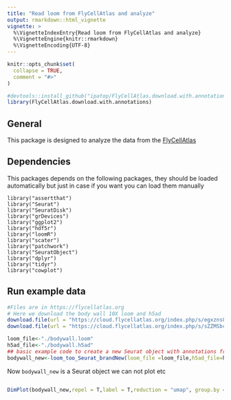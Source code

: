 ```yaml
---
title: "Read loom from FlyCellAtlas and analyze"
output: rmarkdown::html_vignette
vignette: >
  %\VignetteIndexEntry{Read loom from FlyCellAtlas and analyze}
  %\VignetteEngine{knitr::rmarkdown}
  %\VignetteEncoding{UTF-8}
---
```


```r
knitr::opts_chunk$set(
  collapse = TRUE,
  comment = "#>"
)
```

```r
#devtools::install_github("ipatop/FlyCellAtlas.download.with.annotations")
library(FlyCellAtlas.download.with.annotations)
```

## General

This package is designed to analyze the data from the [FlyCellAtlas](https://flycellatlas.org)

## Dependencies

This packages depends on the following packages, they should be loaded automatically but just in case if you want you can load them manually

```
library("assertthat")
library("Seurat")
library("SeuratDisk")
library("grDevices")
library("ggplot2")
library("hdf5r")
library("loomR")
library("scater")
library("patchwork")
library("SeuratObject")
library("dplyr")
library("tidyr")
library("cowplot")
```
## Run example data

``` r
#Files are in https://flycellatlas.org
# Here we download the body wall 10X loom and h5ad
download.file(url = "https://cloud.flycellatlas.org/index.php/s/egxzns8NgtCjonB/download",destfile = "./bodywall.loom")
download.file(url = "https://cloud.flycellatlas.org/index.php/s/sZZMSbcNk4SWtHE/download",destfile = "./bodywall.h5ad")

loom_file<-"./bodywall.loom"
h5ad_file<-"./bodywall.h5ad"
## basic example code to create a new Seurat object with annotations from FlyCellAtlas
bodywall_new<-loom_too_Seurat_brandNew(loom_file =loom_file,h5ad_file=h5ad_file)
```

Now `bodywall_new` is a Seurat object we can not plot etc

``` r

DimPlot(bodywall_new,repel = T,label = T,reduction = "umap", group.by = "annotation")+ NoLegend()

```
